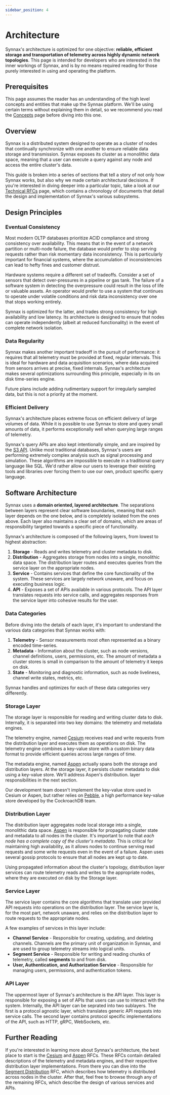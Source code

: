 ```yaml
---
sidebar_position: 4
---
```


# Architecture

Synnax's architecture is optimized for one objective: **reliable, efficient storage 
and transportation of telemetry across highly dynamic network topologies**. This page
is intended for developers who are interested in the inner workings of Synnax,
and is by no means required reading for those purely interested in using and 
operating the platform.

## Prerequisites

This page assumes the reader has an understanding of the high level concepts and
entities that make up the Synnax platform. We'll be using certain terms without
explaining them in detail, so we recommend you read the [Concepts](./concepts.mdx)
page before diving into this one.

## Overview

Synnax is a distributed system designed to operate as a cluster of nodes that
continually synchronize with one another to ensure reliable data storage and 
transmission. Synnax exposes its cluster as a monolithic data space, meaning
that a user can execute a query against any node and access the entire cluster's
data. 

This guide is broken into a series of sections that tell a story of not only
how Synnax works, but also why we made certain architectural decisions. If you're
interested in diving deeper into a particular topic, take a look at our [Technical
RFCs](../category/technical-rfcs) page, which contains a chronology of documents
that detail the design and implementation of Synnax's various subsystems.


## Design Principles

### Eventual Consistency

Most modern OLTP databases prioritize ACID compliance and strong consistency over
availability. This means that in the event of a network partition or multi-node
failure, the database would prefer to stop serving requests rather than risk
momentary data inconsistency. This is particularly important for financial systems, where 
the accumulation of inconsistencies can lead to hefty fines and customer distrust.

Hardware systems require a different set of tradeoffs. Consider a set
of sensors that detect over-pressures in a pipeline or gas tank. The failure of
a software system in detecting the overpressure could result in the loss of life
or valuable assets. An operator would prefer to use a system that continues to 
operate under volatile conditions and risk data inconsistency over one that
stops working entirely.

Synnax is optimized for the latter, and trades strong consistency for high 
availability and low latency. Its architecture is designed to ensure that
nodes can operate independently (albeit at reduced functionality) in the event
of complete network isolation.

### Data Regularity

Synnax makes another important tradeoff in the pursuit of performance: it requires
that all telemetry must be provided at fixed, regular intervals. This is ideal
for hardware and data acquisition scenarios, where data acquired from sensors
arrives at precise, fixed internals. Synnax's architecture makes several optimizations
surrounding this principle, especially in its on disk time-series engine.

Future plans include adding rudimentary support for irregularly sampled data, but
this is not a priority at the moment.

### Efficient Delivery

Synnax's architecture places extreme focus on efficient delivery of large volumes 
of data. While it is possible to use Synnax to store and query small amounts of
data, it performs exceptionally well when querying large ranges of telemetry.

Synnax's query APIs are also kept intentionally simple, and are inspired by
the [S3 API](https://docs.aws.amazon.com/AmazonS3/latest/API/API_Operations.html).
Unlike most traditional databases, Synnax's users are performing extremely complex
analysis such as signal processing and simulation. These algorithms
are impossible to execute in a traditional query language like SQL. We'd rather
allow our users to leverage their existing tools and libraries over forcing them
to use our own, product specific query language.

## Software Architecture

Synnax uses a **domain oriented, layered architecture**. The separations between layers
represent clear software boundaries, meaning that each layer depends on the one below,
and is completely isolated from the ones above. Each layer also maintains a clear set of domains,
which are areas of responsibility targeted towards a specific piece of functionality.

Synnax's architecture is composed of the following layers, from lowest to highest abstraction:

1. **Storage** - Reads and writes telemetry and cluster metadata to disk. 
2. **Distribution** - Aggregates storage from nodes into a single, monolithic data space. 
The distribution layer routes and executes queries from the service layer on the appropriate nodes.
3. **Service** - Contains services that define the core functionality of the system. These
services are largely network unaware, and focus on executing business logic.
4. **API** - Exposes a set of APIs available in various protocols. The API layer translates
requests into service calls, and aggregates responses from the service layer into cohesive results
for the user.

### Data Categories

Before diving into the details of each layer, it's important to understand the various
data categories that Synnax works with:

1. **Telemetry** - Sensor measurements most often represented as a binary encoded time-series.
2. **Metadata** - Information about the cluster, such as node versions, channel definitions,
users, permissions, etc. The amount of metadata a cluster stores is small in comparison
to the amount of telemetry it keeps on disk.
3. **State** - Monitoring and diagnostic information, such as node liveliness, channel write
states, metrics, etc.

Synnax handles and optimizes for each of these data categories very differently.

### Storage Layer

The storage layer is responsible for reading and writing cluster data to disk. Internally,
it is separated into two key domains: the telemetry and metadata engines. 

The telemetry engine, named [Cesium](../rfc/1-220517-cesium-segment-storage) receives read 
and write requests from the distribution layer and executes them as operations on disk.
The telemetry engine combines a key-value store with a custom binary data format to provide
efficient queries across large ranges of time.

The metadata engine, named [Aspen](../rfc/2-220518-aspen-distributed-storage) actually
spans both the storage and distribution layers. At the storage layer, it persists
cluster metadata to disk using a key-value store. We'll address Aspen's distribution.
layer responsibilities in the next section.

Our development team doesn't implement the key-value store used in Cesium or Aspen, but
rather relies on [Pebble](github.com/cockroachdb/pebble), a high performance key-value
store developed by the CockroachDB team.

### Distribution Layer

The distribution layer aggregates node local storage into a single, monolithic data space.
[Aspen](../rfc/2-220518-aspen-distributed-storage) is responsible for propagating cluster 
state and metadata to all nodes in the cluster. It's important to note that *each node 
has a complete copy of the cluster's metadata*. This is critical for maintaining 
high availability, as it allows nodes to continue serving read requests and some write 
requests even in the event of a failure. Aspen uses several gossip protocols to ensure
that all nodes are kept up to date.

Using propagated information about the cluster's topology, distribution layer services 
can route telemetry reads and writes to the appropriate nodes, where they are executed
on disk by the Storage layer. 

### Service Layer

The service layer contains the core algorithms that translate user provided API requests
into operations on the distribution layer. The service layer is, for the most part, network
unaware, and relies on the distribution layer to route requests to the appropriate nodes.

A few examples of services in this layer include:

- **Channel Service** - Responsible for creating, updating, and deleting channels. Channels
are the primary unit of organization in Synnax, and are used to group telemetry streams
into logical units. 
- **Segment Service** - Responsible for writing and reading chunks of telemetry, called
**segments** to and from disk.
- **User, Authentication, and Authorization Service** - Responsible for managing users,
permissions, and authentication tokens.


### API Layer

The uppermost layer of Synnax's architecture is the API layer. This layer is responsible
for exposing a set of APIs that users can use to interact with the system. Internally,
the API layer can be seprated into two sublayers. The first is a protocol agnostic layer,
which translates generic API requests into service calls. The second layer contains protocol
specific implementations of the API, such as HTTP, gRPC, WebSockets, etc.

## Further Reading

If you're interested in learning more about Synnax's architecture, the best place to
start is the [Cesium](../rfc/1-220517-cesium-segment-storage) and [Aspen](../rfc/2-220518-aspen-distributed-storage)
RFCs. These RFCs contain detailed descriptions of the telemetry and metadata engines,
and their respective distribution layer implementations. From there you can dive into 
the [Segment Distribution](../rfc/3-220604-segment-distribution) RFC, which describes 
how telemetry is distributed across nodes in the cluster. After that, feel free to browse
through any of the remaining RFCs, which describe the design of various services and APIs.